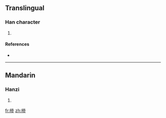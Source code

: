 ==Translingual==

===Han character===
{{Han char|rn=75|rad=木|as=08|sn=12|four=|canj=木戈大竹 (DIKH)}}

# {{defn|Han|sort=木08}}

====References====
* {{Han ref|kx=0537.131|hdz=21242.021|uh=692E|ud=26926}}

----

==Mandarin==

===Hanzi===
{{cmn-hanzi|pin=[[sēn]] ([[sen1]])|wg=sen<sup>1</sup>}}

# {{defn|Mandarin|sort=木08}}

[[fr:椮]]
[[zh:椮]]